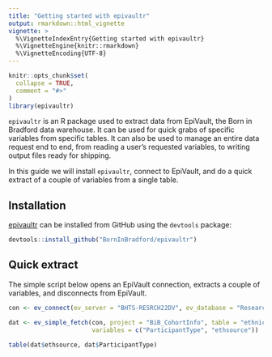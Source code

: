 ```yaml
---
title: "Getting started with epivaultr"
output: rmarkdown::html_vignette
vignette: >
  %\VignetteIndexEntry{Getting started with epivaultr}
  %\VignetteEngine{knitr::rmarkdown}
  %\VignetteEncoding{UTF-8}
---
```


```r
knitr::opts_chunk$set(
  collapse = TRUE,
  comment = "#>"
)
library(epivaultr)
```

`epivaultr` is an R package used to extract data from EpiVault, the Born in Bradford data warehouse. It can be used for quick grabs of specific variables from specific tables. It can also be used to manage an entire data request end to end, from reading a user's requested variables, to writing output files ready for shipping.

In this guide we will install `epivaultr`, connect to EpiVault, and do a quick extract of a couple of variables from a single table.

## Installation

[epivaultr](https://github.com/BornInBradford/epivaultr) can be installed from GitHub using the `devtools` package:

```r
devtools::install_github("BornInBradford/epivaultr")
```

## Quick extract

The simple script below opens an EpiVault connection, extracts a couple of variables, and disconnects from EpiVault.

```r

con <- ev_connect(ev_server = "BHTS-RESRCH22DV", ev_database = "ResearchWarehouse")

dat <- ev_simple_fetch(con, project = "BiB_CohortInfo", table = "ethnicity",
                       variables = c("ParticipantType", "ethsource"))

table(dat$ethsource, dat$ParticipantType)

```




